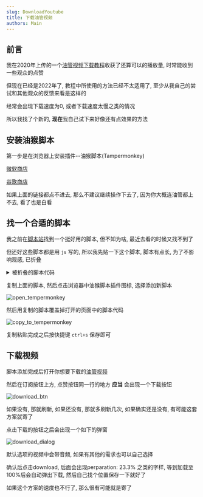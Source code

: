```yaml
---
slug: DownloadYoutube
title: 下载油管视频
authors: Main
---
```


## 前言

我在2020年上传的一个[油管视频下载教程](https://www.bilibili.com/video/BV1r64y1M7UA/)收获了还算可以的播放量, 时常能收到一些观众的点赞

但现在已经是2022年了, 教程中所使用的方法已经不太适用了, 至少从我自己的尝试和其他观众的反馈来看是这样的

经常会出现下载速度为0, 或者下载速度太慢之类的情况

所以我找了个新的, **现在**我自己试下来好像还有点效果的方法


## 安装油猴脚本

第一步是在浏览器上安装插件--油猴脚本(Tampermonkey)

[微软商店](https://microsoftedge.microsoft.com/addons/detail/tampermonkey/iikmkjmpaadaobahmlepeloendndfphd)

[谷歌商店](https://chrome.google.com/webstore/detail/tampermonkey/dhdgffkkebhmkfjojejmpbldmpobfkfo)

如果上面的链接都点不进去, 那么不建议继续操作下去了, 因为你大概连油管都上不去, 看了也是白看

## 找一个合适的脚本

我之前在[脚本站](https://greasyfork.org/zh-CN)找到一个挺好用的脚本, 但不知为啥, 最近去看的时候又找不到了

但还好这些脚本都是用 `js` 写的, 所以我先贴一下这个脚本, 脚本有点长, 为了不影响观感, 已折叠

<details>

<summary>被折叠的脚本代码</summary>

```js
// ==UserScript==
// @name YouTube™ Video Downloader v15 [MP3,4K,WEBM,WAV,MP4,AAC,AndMore] NO ADS ✔️ ONE PAGE ✔️ 2021 UPDATE ✔️
// @name:pt-BR YouTube™ Video Downloader v15 [MP3,4K,WEBM,WAV,MP4,AAC,AndMore] NO ADS ✔️ ONE PAGE ✔️ 2021 UPDATE ✔️
// @name:ar YouTube™ Video Downloader v15 [MP3,4K,WEBM,WAV,MP4,AAC,AndMore] NO ADS ✔️ ONE PAGE ✔️ 2021 UPDATE ✔️
// @name:bg YouTube™ Video Downloader v15 [MP3,4K,WEBM,WAV,MP4,AAC,AndMore] NO ADS ✔️ ONE PAGE ✔️ 2021 UPDATE ✔️
// @name:cs YouTube™ Video Downloader v15 [MP3,4K,WEBM,WAV,MP4,AAC,AndMore] NO ADS ✔️ ONE PAGE ✔️ 2021 UPDATE ✔️
// @name:da YouTube™ Video Downloader v15 [MP3,4K,WEBM,WAV,MP4,AAC,AndMore] NO ADS ✔️ ONE PAGE ✔️ 2021 UPDATE ✔️
// @name:de YouTube™ Video Downloader v15 [MP3,4K,WEBM,WAV,MP4,AAC,AndMore] NO ADS ✔️ ONE PAGE ✔️ 2021 UPDATE ✔️
// @name:el YouTube™ Video Downloader v15 [MP3,4K,WEBM,WAV,MP4,AAC,AndMore] NO ADS ✔️ ONE PAGE ✔️ 2021 UPDATE ✔️
// @name:eo YouTube™ Video Downloader v15 [MP3,4K,WEBM,WAV,MP4,AAC,AndMore] NO ADS ✔️ ONE PAGE ✔️ 2021 UPDATE ✔️
// @name:es YouTube™ Video Downloader v15 [MP3,4K,WEBM,WAV,MP4,AAC,AndMore] NO ADS ✔️ ONE PAGE ✔️ 2021 UPDATE ✔️
// @name:fi YouTube™ Video Downloader v15 [MP3,4K,WEBM,WAV,MP4,AAC,AndMore] NO ADS ✔️ ONE PAGE ✔️ 2021 UPDATE ✔️
// @name:fr YouTube™ Video Downloader v15 [MP3,4K,WEBM,WAV,MP4,AAC,AndMore] NO ADS ✔️ ONE PAGE ✔️ 2021 UPDATE ✔️
// @name:fr-CA YouTube™ Video Downloader v15 [MP3,4K,WEBM,WAV,MP4,AAC,AndMore] NO ADS ✔️ ONE PAGE ✔️ 2021 UPDATE ✔️
// @name:he YouTube™ Video Downloader v15 [MP3,4K,WEBM,WAV,MP4,AAC,AndMore] NO ADS ✔️ ONE PAGE ✔️ 2021 UPDATE ✔️
// @name:hu YouTube™ Video Downloader v15 [MP3,4K,WEBM,WAV,MP4,AAC,AndMore] NO ADS ✔️ ONE PAGE ✔️ 2021 UPDATE ✔️
// @name:id YouTube™ Video Downloader v15 [MP3,4K,WEBM,WAV,MP4,AAC,AndMore] NO ADS ✔️ ONE PAGE ✔️ 2021 UPDATE ✔️
// @name:it YouTube™ Video Downloader v15 [MP3,4K,WEBM,WAV,MP4,AAC,AndMore] NO ADS ✔️ ONE PAGE ✔️ 2021 UPDATE ✔️
// @name:ja YouTube™ Video Downloader v15 [MP3,4K,WEBM,WAV,MP4,AAC,AndMore] NO ADS ✔️ ONE PAGE ✔️ 2021 UPDATE ✔️
// @name:ko YouTube™ Video Downloader v15 [MP3,4K,WEBM,WAV,MP4,AAC,AndMore] NO ADS ✔️ ONE PAGE ✔️ 2021 UPDATE ✔️
// @name:nb YouTube™ Video Downloader v15 [MP3,4K,WEBM,WAV,MP4,AAC,AndMore] NO ADS ✔️ ONE PAGE ✔️ 2021 UPDATE ✔️
// @name:nl YouTube™ Video Downloader v15 [MP3,4K,WEBM,WAV,MP4,AAC,AndMore] NO ADS ✔️ ONE PAGE ✔️ 2021 UPDATE ✔️
// @name:pl YouTube™ Video Downloader v15 [MP3,4K,WEBM,WAV,MP4,AAC,AndMore] NO ADS ✔️ ONE PAGE ✔️ 2021 UPDATE ✔️
// @name:ro YouTube™ Video Downloader v15 [MP3,4K,WEBM,WAV,MP4,AAC,AndMore] NO ADS ✔️ ONE PAGE ✔️ 2021 UPDATE ✔️
// @name:ru YouTube™ Video Downloader v15 [MP3,4K,WEBM,WAV,MP4,AAC,AndMore] NO ADS ✔️ ONE PAGE ✔️ 2021 UPDATE ✔️
// @name:sk YouTube™ Video Downloader v15 [MP3,4K,WEBM,WAV,MP4,AAC,AndMore] NO ADS ✔️ ONE PAGE ✔️ 2021 UPDATE ✔️
// @name:sr YouTube™ Video Downloader v15 [MP3,4K,WEBM,WAV,MP4,AAC,AndMore] NO ADS ✔️ ONE PAGE ✔️ 2021 UPDATE ✔️
// @name:sv YouTube™ Video Downloader v15 [MP3,4K,WEBM,WAV,MP4,AAC,AndMore] NO ADS ✔️ ONE PAGE ✔️ 2021 UPDATE ✔️
// @name:th YouTube™ Video Downloader v15 [MP3,4K,WEBM,WAV,MP4,AAC,AndMore] NO ADS ✔️ ONE PAGE ✔️ 2021 UPDATE ✔️
// @name:tr YouTube™ Video Downloader v15 [MP3,4K,WEBM,WAV,MP4,AAC,AndMore] NO ADS ✔️ ONE PAGE ✔️ 2021 UPDATE ✔️
// @name:uk YouTube™ Video Downloader v15 [MP3,4K,WEBM,WAV,MP4,AAC,AndMore] NO ADS ✔️ ONE PAGE ✔️ 2021 UPDATE ✔️
// @name:ug YouTube™ Video Downloader v15 [MP3,4K,WEBM,WAV,MP4,AAC,AndMore] NO ADS ✔️ ONE PAGE ✔️ 2021 UPDATE ✔️
// @name:vi YouTube™ Video Downloader v15 [MP3,4K,WEBM,WAV,MP4,AAC,AndMore] NO ADS ✔️ ONE PAGE ✔️ 2021 UPDATE ✔️
// @name:zh-CN YouTube™ Video Downloader v15 [MP3,4K,WEBM,WAV,MP4,AAC,AndMore] NO ADS ✔️ ONE PAGE ✔️ 2021 UPDATE ✔️
// @name:zh-TW YouTube™ Video Downloader v15 [MP3,4K,WEBM,WAV,MP4,AAC,AndMore] NO ADS ✔️ ONE PAGE ✔️ 2021 UPDATE ✔️
// @name:ru YouTube™ Video Downloader v15 [MP3,4K,WEBM,WAV,MP4,AAC,AndMore] NO ADS ✔️ ONE PAGE ✔️ 2021 UPDATE ✔️
// @description Downloads video and audio from YouTube. Fast and efficient! Doesn't redirect to other pages!
// @description:pt-BR Baixa vídeos e áudios do YouTube. Rápido e eficiente! Não redireciona para outras páginas!
// @description:ar تنزيل الفيديو والصوت من يوتيوب. سريع وفعال! لا إعادة توجيه إلى صفحات أخرى!
// @description:bg Изтегля видео и аудио от YouTube. Бързо и ефективно! Не пренасочва към други страници!
// @description:cs Stahuje video a audio z YouTube. Rychle a efektivně! Přesměruje na jiné stránky!
// @description:da Do .nloader video og lyd fra YouTube. Hurtig og effektiv! Omdirigerer ikke til andre sider!
// @description:de Lädt Videos und Audio von YouTube herunter. Schnell und effizient! Keine Umleitungen zu anderen Seiten!
// @description:el Λήψεις βίντεο και ήχου από το YouTube. Γρήγορη και αποτελεσματική! Δεν ανακατευθύνει σε άλλες σελίδες!
// @description:eo Elŝutoj video kaj aŭdio de YouTube. Rapida kaj efika! Ne redirect al aliaj paĝoj!
// @description:es Descarga videos y audios de YouTube. ¡Rápido y eficiente! No redirige a otras páginas!
// @description:fi Lataa videota ja ääntä YouTubesta. Nopea ja tehokas! Ei ohjaa muille sivuille!
// @description:fr Télécharge des vidéos et de l'audio à partir de YouTube. Rapide et efficace! Ne pas rediriger vers d'autres pages!
// @description:fr-CA Télécharge des vidéos et de l'audio à partir de YouTube. Rapide et efficace! Ne pas rediriger vers d'autres pages!
// @description:he מוריד וידאו ושמע מ-YouTube. מהיר ויעיל! לא מפנה מחדש לדפים אחרים!
// @description:hu Letöltések videó és hang a YouTube-on. Gyors és hatékony! Nem átirányítja más oldalakra!
// @description:id Muat turun video dan audio dari YouTube. Cepat dan yang cekap! Tidak mengarahkan ke halaman lain!
// @description:it Scarica Video e audio da YouTube. Veloce ed efficiente! Non reindirizza ad altre pagine!
// @description:ja YouTubeからビデオとオーディオをダウンロードします。 高速かつ効率的！ 他のページにリダイレクトしません！
// @description:ko YouTube 에서 비디오 및 오디오를 다운로드합니다. 빠르고 효율적인! 다른 페이지로 리디렉션하지 않습니다!
// @description:nb Last ned videoer og lyd fra YouTube. Rask og effektiv! Ikke viderekobler til en annen side!
// @description:nl Download videos and audio from YouTube. Fast and efficient! Do not redirect to another page!
// @description:pl Pobierz Filmy i audio z YouTube. Szybko i sprawnie! Nie przekierowuj na inną stronę!
// @description:ro Descărcați video și audio de pe YouTube. Rapid și eficient! Nu redirecționați către o altă pagină!
// @description:ru Загружает видео и аудио с YouTube. Быстро и эффективно! Не перенаправляет на другие страницы!
// @description:sk Sťahovanie videa a zvuku z YouTube. Rýchla a efektívna! Nie je presmerovanie na iné stránky!
// @description:sr Preuzmite video i audio s YouTubea. Brzo i učinkovito! Nemojte preusmjeravati na druge web stranice!
// @description:sv Ladda ner video och ljud från YouTube. Snabbt och effektivt! Omdirigera inte till andra webbplatser!
// @description:th การดาวน์โหลดวิดีโอและเสียงมาจากยูทูปน่ะ อย่างรวดเร็วและมีประสิทธิภาพเพียงพอ smooth scrolling! ยังไม่เปลี่ยนปลายทางจดหมายไปอีกหน้า!
// @description:tr Youtube'dan video ve ses indirir. Hızlı ve verimli! Diğer sayfalara yönlendirmiyor!
// @description:uk Завантажує відео та аудіо з YouTube. Швидко і ефективно! Не перенаправляє на інші сторінки!
// @description:ug تنزيل الفيديو والصوت من يوتيوب. سريع وفعال! لا إعادة توجيه إلى صفحات أخرى!
// @description:vi Phổ biến video và âm thanh từ YouTube. Nhanh chóng và hiệu quả! Không chuyển hướng sang trang khác!
// @description:zh-CN 从YouTube下载视频和音频。 快速高效！ 不重定向到其他页面！
// @description:zh-TW 从YouTube下载视频和音频。 快速高效！ 不重定向到其他页面！
// @namespace    http://tampermonkey.net/
// @version      15
// @author       Anpkal_Zuev
// @match        https://www.youtube.com/*
// @icon         https://www.google.com/s2/favicons?domain=youtube.com
// @grant        GM_xmlhttpRequest
// @compatible chrome
// @compatible firefox
// @compatible opera
// @compatible safari
// @compatible edge
// @connect      googuu.xyz
// @connect      loader.to
// @connect      oceansaver.in
// @license      MIT
// ==/UserScript==

// Copyright (c) 2021 Anpkal Zuev and others

// Permission is hereby granted, free of charge, to any person obtaining
// a copy of this software and associated documentation files (the
// "Software"), to deal in the Software without restriction, including
// without limitation the rights to use, copy, modify, merge, publish,
// distribute, sublicense, and/or sell copies of the Software, and to
// permit persons to whom the Software is furnished to do so, subject to
// the following conditions:

// The above copyright notice and this permission notice shall be
// included in all copies or substantial portions of the Software.

// THE SOFTWARE IS PROVIDED "AS IS", WITHOUT WARRANTY OF ANY KIND,
// EXPRESS OR IMPLIED, INCLUDING BUT NOT LIMITED TO THE WARRANTIES OF
// MERCHANTABILITY, FITNESS FOR A PARTICULAR PURPOSE AND
// NONINFRINGEMENT. IN NO EVENT SHALL THE AUTHORS OR COPYRIGHT HOLDERS BE
// LIABLE FOR ANY CLAIM, DAMAGES OR OTHER LIABILITY, WHETHER IN AN ACTION
// OF CONTRACT, TORT OR OTHERWISE, ARISING FROM, OUT OF OR IN CONNECTION
// WITH THE SOFTWARE OR THE USE OR OTHER DEALINGS IN THE SOFTWARE.

window.onload = function () {
    var dark = !!document.getElementsByTagName("html")[0].getAttribute("dark");
    var downloadIcon = `<svg xmlns="http://www.w3.org/2000/svg" height="24px" viewBox="0 0 24 24" width="24px" fill="#000000" style="margin-top: 5px;"><path d="M0 0h24v24H0V0z" fill="none"></path><path d="M13 5v6h1.17L12 13.17 9.83 11H11V5h2m2-2H9v6H5l7 7 7-7h-4V3zm4 15H5v2h14v-2z"></path></svg>`;
    if (dark) {
        downloadIcon = `<svg xmlns="http://www.w3.org/2000/svg" height="24px" viewBox="0 0 24 24" width="24px" fill="#FFFFFF"><path d="M0 0h24v24H0V0z" fill="none"/><path d="M19 9h-4V3H9v6H5l7 7 7-7zm-8 2V5h2v6h1.17L12 13.17 9.83 11H11zm-6 7h14v2H5z"/></svg>`;
    }
    var programSTATUS = 0;
    function startload () {
        var format = document.getElementById("formatus").value;
        var f = format;
        if (f == "8k" || f == "4k" || f == "1080" || f == "720" || f == "480" || f == "360") {
            f = "mp4";
        }
        getFORMVIDEO(format, f);
    }



    function updatepos (one, two) {
        var reproz = 100 / two;
        var ttproz = reproz * one;
        document.getElementById("download21").innerText = "Downloaded: " + Math.trunc(ttproz * 10) / 10 + "%";
        if (Math.trunc(ttproz * 10) / 10 == 100) {
            document.getElementById("download21").innerText = "Download";
        }
    }

    function getFORMVIDEO (format, fff) {
        var link = `https://loader.to/ajax/download.php?start=1&end=1&format=` + format + `&url=` + encodeURI(window.location.href);
        GM_xmlhttpRequest({
            method: 'GET',
            url: link,
            responseType: "json",
            onload: function () {
                var ide = this.response.id;
                var gtitle = this.response.title;

                checkStatus();
                function checkStatus () {
                    GM_xmlhttpRequest({
                        method: 'GET',
                        url: "https://loader.to/ajax/progress.php?id=" + ide,
                        responseType: "json",
                        onload: function () {
                            document.getElementById("download21").innerText = " preparation: " + "" + this.response.progress / 10 + "%";
                            if (this.response.text != "Finished") {
                                setTimeout(() => { checkStatus(); }, 800);
                            } else {
                                download(this.response.download_url, gtitle, fff);
                            }
                        }
                    });
                }
            }
        });

    }
    function download (link, name, type) {
        window.location.href = link;
        programSTATUS = 0;
        document.getElementById("download21").innerText = "Download";
        /*
        GM_xmlhttpRequest({
            method: 'GET',
            url: link,
            responseType:"blob",
            onload: function() {
                console.log(1);
                save([this.response], name+"."+type);
                },
            onprogress:function(r) {
                updatepos(r.loaded,r.totalSize)
            }
        });
        */
    }
    var save = (function () {
        var a = document.createElement("a");
        document.body.appendChild(a);
        a.style = "display: none";
        return function (data, name) {
            programSTATUS = 0;
            var blob = new Blob(data, { type: "octet/stream" }),
                url = window.URL.createObjectURL(blob);
            a.href = url;
            a.download = name;
            a.click();
            window.URL.revokeObjectURL(url);
            if (document.getElementById("ON125374").checked) {
                showsettingsd();
                localStorage.setItem('ACLOSE154658', '1');
            }
        };
    }());
    var menu15 = `
<div style="
  width: 250px;
  height: 89px;
  background-color: white;
  margin-left: calc(100vw/2 - 250px/2);
  margin-top: calc(100vh/2 - 89px/2);
  outline: 2px solid #000;
  padding: 0px;
"><div style="height: 19px;">
<div style="
  width: 84px;
  float: left;
  margin-left: 4px;
  margin-top: 2px;
">rate please =)</div><div style="
  width: 50px;
  float: left;
  margin-left: 4px;
  margin-top: 2px;
  margin-left: 46px;
">auto close</div><input type="checkbox" id="ON125374" style="
  margin-left: -1px;
"><button id="slaves" style="
  border-radius: 0px;
  float: right;
  border-width: 2px;
  border: 0px;
  height: 19px;
  background-color: #e91e63;
">&nbsp;close&nbsp;</button></div><div style="
  height: 17px;
"><select id="formatus" style="
  width: 250px;
  border-width: 0px;
  background-color: #fff;
"><optgroup label="Audio">
<option value="mp3">MP3</option>
<option value="m4a">M4A</option>
<option value="webm">WEBM</option>
<option value="aac">AAC</option>
<option value="flac">FLAC</option>
<option value="opus">OPUS</option>
<option value="ogg">OGG</option>
<option value="wav">WAV</option>
</optgroup><optgroup label="Video">
<option value="360">MP4 (360 px)</option>
<option value="480">MP4 (480 px)</option>
<option value="720">MP4 (720p)</option>
<option value="1080" selected="selected">MP4 (1080p)</option>
<option value="1440">MP4 (1440p)</option>
<option value="4k">WEBM (4K)</option>
<option value="8k">WEBM (8K)</option></optgroup></select></div><button id="download21" style="
  border-radius: 0px;
  float: right;
  border-width: 2px;
  width: 100%;
  height: 53px;
  border: 0;
">Download</button></div>
`;
    function showsettingsd () {
        var lay = document.getElementsByClassName("15674821765123")[0];
        var pos = lay.style.display;
        lay.style.display = (pos == "none" ? "block" : "none");
    }
    setListener();
    function setListener () {
        try {
            document.getElementById("slaves").onclick = function () {
                showsettingsd();
            };
            document.getElementsByClassName("14221212455")[0].onclick = function () {
                showsettingsd();
            };
            document.getElementById("download21").onclick = function () {
                if (!programSTATUS) {
                    startload();
                    programSTATUS = 1;
                } else {
                    alert("The video is still loading..");
                }
            };
            document.getElementById("ON125374").onclick = function () {
                if (document.getElementById("ON125374").checked) {
                    localStorage.setItem('ACLOSE154658', '1');
                } else {
                    localStorage.setItem('ACLOSE154658', '0');
                }
            };
        } catch { setTimeout(() => { setListener(); }, 500); }
    }
    let div = document.createElement("div");
    div.className = "14221212455";
    div.innerHTML = downloadIcon;
    try { setTimeout(() => { document.getElementsByClassName("style-scope ytd-video-primary-info-renderer")[8].append(div); }, 1000); }
    catch {
        try { setTimeout(() => { document.getElementsByClassName("style-scope ytd-video-primary-info-renderer")[8].append(div); }, 1000); }
        catch {
            setTimeout(() => { document.getElementsByClassName("style-scope ytd-video-primary-info-renderer")[8].append(div); }, 1000);
        }
    }
    let div1 = document.createElement('div');
    div1.className = "15674821765123";
    div1.innerHTML = menu15;
    div1.style = `width: 100vw;background-color: #00000024;height: 100vh;position: fixed;right: 5px;display: none;z-index:99999999;`;
    document.body.prepend(div1);

    if (!!Number(localStorage.getItem("ACLOSE154658"))) {
        document.getElementById("ON125374").click();
    }

};
```

</details>

复制上面的脚本, 然后点击浏览器中油猴脚本插件图标, 选择添加新脚本

![open_tempermonkey](/img/open_tampermonkey.webp)

然后用复制的脚本覆盖掉打开的页面中的脚本代码

![copy_to_tempermonkey](/img/copy_to_tampermonkey.webp)

复制粘贴完成之后按快捷键 `ctrl+s` 保存即可

## 下载视频

脚本添加完成后打开你想要下载的[油管视频](https://www.youtube.com/watch?v=GTE7hMOTcQ4)

然后在订阅按钮上方, 点赞按钮同一行的地方 **应当** 会出现一个下载按钮

![download_btn](/img/youtube_download_btn.webp)

如果没有, 那就刷新, 如果还没有, 那就多刷新几次, 如果确实还是没有, 有可能这套方案就寄了

点击下载的按钮之后会出现一个如下的弹窗

![download_dialog](/img/download_dialog.webp)

默认选项的视频中会带音频, 如果有其他的需求也可以自己选择

确认后点击download, 后面会出现perparation: 23.3% 之类的字样, 等到加载至100%后会自动弹出下载, 然后自己找个位置保存一下就好了

如果这个方案的速度也不行了, 那么很有可能就是寄了
